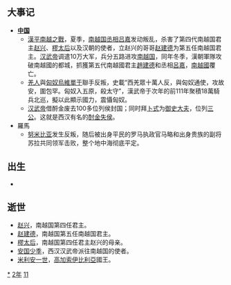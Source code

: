 {{yearTOC|-112|西汉'''[[元鼎|元鼎]]五年'''}}

== 大事记 ==
*'''[[中国|中国]]'''
**[[漢平南越之戰|漢平南越之戰]]，夏季，[[南越国|南越国]][[丞相|丞相]][[吕嘉_(南越国)|吕嘉]]发动叛乱，杀害了第四代南越国君主[[赵兴|赵兴]]、[[樛后|樛太后]]以及汉朝的使者，立赵兴的哥哥[[赵建德|赵建德]]为第五任南越国君主。[[汉武帝|汉武帝]]调遣10万大军，兵分五路进攻[[南越国|南越国]]，同年冬季，漢朝軍隊攻破南越國的都城，抓獲第五代南越國君主[[趙建德|趙建德]]和丞相[[呂嘉|呂嘉]]，[[南越國|南越國]]覆亡。
**[[羌人|羌人]]與[[匈奴|匈奴]][[烏維單于|烏維單于]]聯手反叛，史載“西羌眾十萬人反，與匈奴通使，攻故安，圍包罕。匈奴入五原，殺太守”，漢武帝于次年的前111年聚積18萬騎兵北巡，擬以此顯示國力，震懾匈奴。
**[[汉武帝|汉武帝]]借酹金废去100多位列侯封国；同时拜[[卜式|卜式]]为[[御史大夫|御史大夫]]，位列[[三公|三公]]。这就是西汉有名的[[酎金失侯|酎金失侯]]。
*羅馬
**[[努米底亞|努米比亚]]发生反叛，随后被出身平民的罗马执政官马略和出身贵族的副将苏拉共同领军击败，整个地中海彻底平定。{{CN}}<!--<ref>https://zhuanlan.zhihu.com/p/30141211</ref>-->

== 出生 ==
*

== 逝世 ==
{{Wikisource year mention}}
*[[赵兴|赵兴]]，南越国第四任君主。
*[[赵建德|赵建德]]，南越国第五任南越国君主。
*[[樛后|樛太后]]，南越国第四任君主赵兴的母亲。
*[[安国少季|安国少季]]，西汉汉武帝派往南越国的使者。
*[[米利安一世|米利安一世]]，[[高加索伊比利亞|高加索伊比利亞]]國王。


[[Category:前112年|*]]
[[Category:前110年代|2年]]
[[Category:前2世纪各年|11]]
